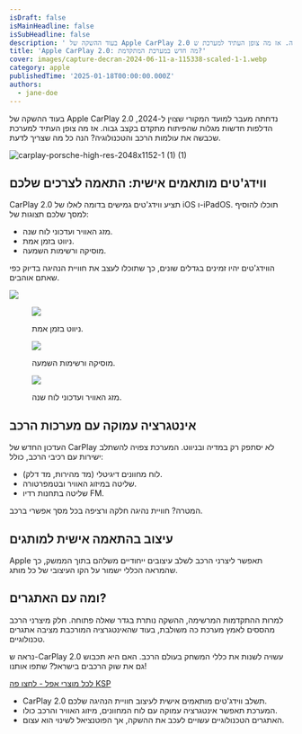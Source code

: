```yaml
---
isDraft: false
isMainHeadline: false
isSubHeadline: false
description: ' בעוד ההשקה של Apple CarPlay 2.0 נדחתה מעבר למועד המקורי שצוין ל-2024, הדלפות חדשות מגלות שהפיתוח מתקדם בקצב גבוה. אז מה צופן העתיד למערכת ש'
title: 'Apple CarPlay 2.0: מה חדש במערכת המתקדמת?'
cover: images/capture-decran-2024-06-11-a-115338-scaled-1-1.webp
category: apple
publishedTime: '2025-01-18T00:00:00.000Z'
authors:
  - jane-doe
---
```


בעוד ההשקה של Apple CarPlay 2.0 נדחתה מעבר למועד המקורי שצוין ל-2024, הדלפות חדשות מגלות שהפיתוח מתקדם בקצב גבוה. אז מה צופן העתיד למערכת שכבשה את עולמות הרכב והטכנולוגיה? הנה כל מה שצריך לדעת.

![carplay-porsche-high-res-2048x1152-1 (1) (1)](images/carplay-porsche-high-res-2048x1152-1-1-1.webp)

## ווידג'טים מותאמים אישית: התאמה לצרכים שלכם

CarPlay 2.0 תציע ווידג'טים גמישים בדומה לאלו של iOS ו-iPadOS. תוכלו להוסיף למסך שלכם תצוגות של:

- מזג האוויר ועדכוני לוח שנה.
- ניווט בזמן אמת.
- מוסיקה ורשימות השמעה.

הווידג'טים יהיו זמינים בגדלים שונים, כך שתוכלו לעצב את חוויית הנהיגה בדיוק כפי שאתם אוהבים.

[![](images/ghqdsnxwaaarrsh-2-scaled-1-1024x421.webp)](https://techhorizons.co.il/wp-content/uploads/2025/01/ghqdsnxwaaarrsh-2-scaled-1.webp)

<figure>

[![](images/ghqdv5xwcaavap3-scaled-1-1024x413.webp)](https://techhorizons.co.il/wp-content/uploads/2025/01/ghqdv5xwcaavap3-scaled-1.webp)

<figcaption>

ניווט בזמן אמת.

</figcaption>

</figure>

<figure>

[![](images/ghqdbsiwcaah49i-scaled-1-1024x418.webp)](https://techhorizons.co.il/wp-content/uploads/2025/01/ghqdbsiwcaah49i-scaled-1.webp)

<figcaption>

מוסיקה ורשימות השמעה.

</figcaption>

</figure>

<figure>

[![](images/ghqdtykxuaae6u-scaled-1-1024x421.webp)](https://techhorizons.co.il/wp-content/uploads/2025/01/ghqdtykxuaae6u-scaled-1.webp)

<figcaption>

מזג האוויר ועדכוני לוח שנה.

</figcaption>

</figure>

## אינטגרציה עמוקה עם מערכות הרכב

העדכון החדש של CarPlay לא יסתפק רק במדיה ובניווט. המערכת צפויה להשתלב ישירות עם רכיבי הרכב, כולל:

- לוח מחוונים דיגיטלי (מד מהירות, מד דלק).
- שליטה במיזוג האוויר ובטמפרטורה.
- שליטה בתחנות רדיו FM.

המטרה? חוויית נהיגה חלקה ורציפה בכל מסך אפשרי ברכב.

## עיצוב בהתאמה אישית למותגים

Apple תאפשר ליצרני הרכב לשלב עיצובים ייחודיים משלהם בתוך הממשק, כך שהמראה הכללי ישמור על הקו העיצובי של כל מותג.

## ומה עם האתגרים?

למרות ההתקדמות המרשימה, ההשקה נותרת בגדר שאלה פתוחה. חלק מיצרני הרכב מהססים לאמץ מערכת כה משולבת, בעוד שהאינטגרציה המורכבת מציבה אתגרים טכנולוגיים.

נראה ש-CarPlay 2.0 עשויה לשנות את כללי המשחק בעולם הרכב. האם היא תכבוש גם את שוק הרכבים בישראל? שתפו אותנו!

[לכל מוצרי אפל - לחצו פה KSP](https://ksp.co.il/cat/18555-31635..573..61633..245)

- CarPlay 2.0 תשלב ווידג'טים מותאמים אישית לעיצוב חוויית הנהיגה שלכם.
- המערכת תאפשר אינטגרציה עמוקה עם לוח המחוונים, מיזוג האוויר והרכב כולו.
- האתגרים הטכנולוגיים עשויים לעכב את ההשקה, אך הפוטנציאל לשינוי הוא עצום.
